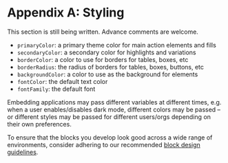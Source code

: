 # Appendix A: Styling

<Frame emoji="🚧">

This section is still being written.
Advance comments are welcome.

</Frame>

- `primaryColor`: a primary theme color for main action elements and fills
- `secondaryColor`: a secondary color for highlights and variations
- `borderColor`: a color to use for borders for tables, boxes, etc
- `borderRadius`: the radius of borders for tables, boxes, buttons, etc
- `backgroundColor`: a color to use as the background for elements
- `fontColor`: the default text color
- `fontFamily`: the default font

Embedding applications may pass different variables at different times, e.g. when a user enables/disables dark mode, different colors may be passed – or different styles may be passed for different users/orgs depending on their own preferences.

To ensure that the blocks you develop look good across a wide range of environments, consider adhering to our recommended [block design guidelines](https://hash.dev/blog/block-design).
